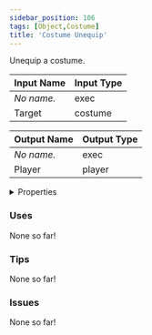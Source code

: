 ```yaml
---
sidebar_position: 106
tags: [Object,Costume]
title: 'Costume Unequip'
---
```


Unequip a costume.




<EsbSvg />

| Input Name | Input Type |
|-----------|-----------|
| *No name.* | exec |
| Target | costume |

| Output Name | Output Type |
|-----------|-----------|
| *No name.* | exec |
| Player | player |


<details>
  <summary>Properties</summary>
  <div>
    <div>
    <table>
      <thead>
        <tr>
          <th>Is beta required?</th>
          <th>❌</th>
        </tr>
        <tr>
          <th>Is this chip a trolling risk?</th>
          <th>❌</th>
        </tr>
        <tr>
          <th>Is this chip a role assignment risk?</th>
          <th>❌</th>
        </tr>
        <tr>
          <th>Chip UUID</th>
          <th>d5070b89-da23-4e4b-848c-07bb22c0420e</th>
        </tr>
      </thead>
    </table>
    </div>
  </div>
</details>

### Uses

None so far!

### Tips

None so far!

### Issues

None so far!